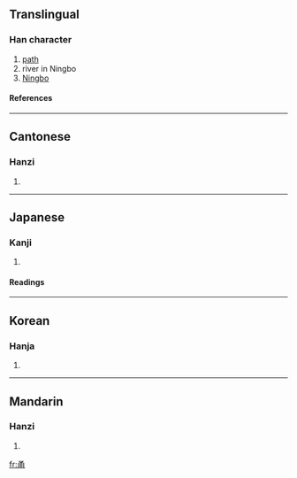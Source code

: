 ==Translingual==
===Han character===
{{Han char|rn=101|rad=用|as=02|sn=7|four=1722<sub>7</sub>|canj=弓戈月手 (NIBQ)}}
# [[path]]
# river in Ningbo
# [[Ningbo]]
====References====
{{Han ref|kx=0756.030|dkj=21707|dj=1166.050|hdz=10053.180|uh=752C|ud=29996|bh=A869|bd=43113}}

----
==Cantonese==
===Hanzi===
{{yue-hanzi|jyut=|y=yung2}}
# {{defn|Cantonese}}

----
==Japanese==
===Kanji===
{{ja-kanji|grade=|rs=用02}}
# {{defn|Japanese}} 
====Readings====
{{ja-readings|on=[[よう]] (yō)|kun=[[つね]] (tsune), [[つかう]] (tsukau), [[おどる]] (odoru)|nanori=}}

----
==Korean==
===Hanja===
{{ko-hanja|hangeul=용|eumhun=|rv=yong|mr=yong|y=yong}}
# {{defn|Korean}}

----
==Mandarin==
===Hanzi===
{{cmn-hanzi|pin=[[dòng]] ([[dong4]]), [[yǒng]] ([[yong3]])|wg=tung<sup>4</sup>, yung<sup>3</sup>}}
# {{defn|Mandarin}}

[[fr:甬]]